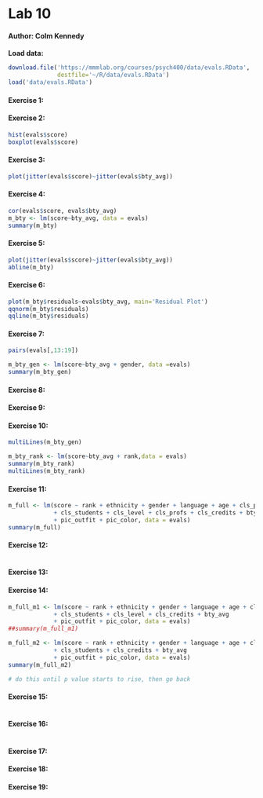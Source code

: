 <!-- Instructions: This is the template you will use to type up your responses to the exercises and the on your own questions. To produce a document that you can print out and turn in just click on Knit HTML above. All you need to do to complete the lab is to type up your BRIEF answers and the R code (when necessary) in the spaces provided below. If you want to find out more about the markdown language click on the MD icon. -->

Lab 10
========================================================

#### Author: Colm Kennedy


**Load data:**

```r
download.file('https://mmmlab.org/courses/psych400/data/evals.RData',
              destfile='~/R/data/evals.RData')
load('data/evals.RData')
```


#### Exercise 1:



#### Exercise 2:

<!--Insert any code that should be run in the console into the block below-->
```r
hist(evals$score)
boxplot(evals$score)
```

#### Exercise 3:

<!--Insert any code that should be run in the console into the block below-->
```r
plot(jitter(evals$score)~jitter(evals$bty_avg))

```


#### Exercise 4:

<!--Insert any code that should be run in the console into the block below-->
```r
cor(evals$score, evals$bty_avg)
m_bty <- lm(score~bty_avg, data = evals)
summary(m_bty)


```

#### Exercise 5:

<!--Insert any code that should be run in the console into the block below-->
```r
plot(jitter(evals$score)~jitter(evals$bty_avg))
abline(m_bty)
```

#### Exercise 6:

<!--Insert any code that should be run in the console into the block below-->
```r
plot(m_bty$residuals~evals$bty_avg, main='Residual Plot')
qqnorm(m_bty$residuals)
qqline(m_bty$residuals)
```

#### Exercise 7:

<!--Insert any code that should be run in the console into the block below-->
```r
pairs(evals[,13:19])

m_bty_gen <- lm(score~bty_avg + gender, data =evals)
summary(m_bty_gen)
```

#### Exercise 8:



#### Exercise 9:



#### Exercise 10:

<!--Insert any code that should be run in the console into the block below-->
```r
multiLines(m_bty_gen)

m_bty_rank <- lm(score~bty_avg + rank,data = evals)
summary(m_bty_rank)
multiLines(m_bty_rank)
```

#### Exercise 11:

<!--Insert any code that should be run in the console into the block below-->
```r
m_full <- lm(score ~ rank + ethnicity + gender + language + age + cls_perc_eval 
             + cls_students + cls_level + cls_profs + cls_credits + bty_avg 
             + pic_outfit + pic_color, data = evals)
summary(m_full)

```

#### Exercise 12:

<!--Insert any code that should be run in the console into the block below-->
```r

```

#### Exercise 13:



#### Exercise 14:

<!--Insert any code that should be run in the console into the block below-->
```r
m_full_m1 <- lm(score ~ rank + ethnicity + gender + language + age + cls_perc_eval 
             + cls_students + cls_level + cls_credits + bty_avg 
             + pic_outfit + pic_color, data = evals)
##summary(m_full_m1)

m_full_m2 <- lm(score ~ rank + ethnicity + gender + language + age + cls_perc_eval 
             + cls_students + cls_credits + bty_avg 
             + pic_outfit + pic_color, data = evals)
summary(m_full_m2)

# do this until p value starts to rise, then go back
```

#### Exercise 15:

<!--Insert any code that should be run in the console into the block below-->
```r

```

#### Exercise 16:

<!--Insert any code that should be run in the console into the block below-->
```r

```

#### Exercise 17:



#### Exercise 18:



#### Exercise 19:

